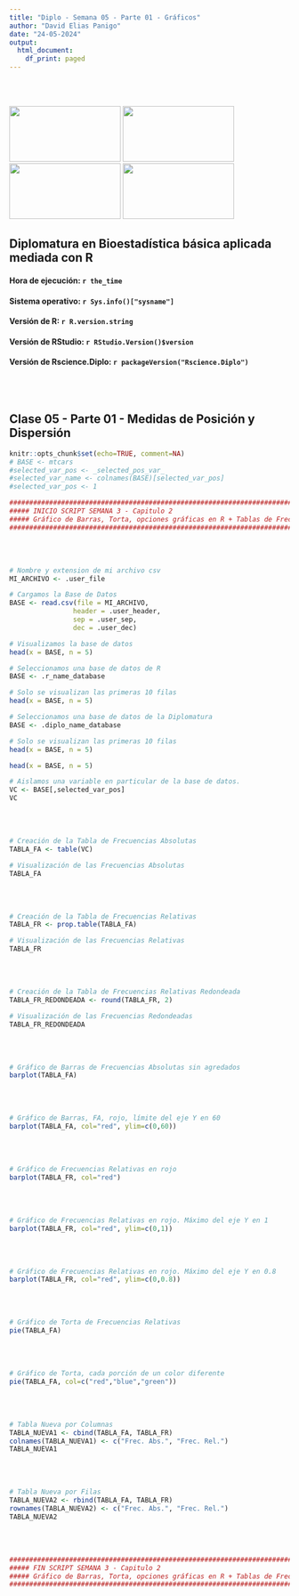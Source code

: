 ```yaml
---
title: "Diplo - Semana 05 - Parte 01 - Gráficos"
author: "David Elias Panigo"
date: "24-05-2024"
output:
  html_document:
    df_print: paged
---
```

<br>
<br>
<script>
document.addEventListener('DOMContentLoaded', function() {
  var title = document.querySelector('h1.title');
  var author = document.querySelector('.author');
  var date = document.querySelector('.date');
  
  title.style.display = 'none';
  author.style.display = 'none';
  date.style.display = 'none';
});
</script>

<div class="image-container">
  <img src="logo_01_unc.png"      class="inline-image" width="200"  height="100">
  <img src="logo_02_fcefyn.png"   class="inline-image" width="200"  height="100">
  <img src="logo_03_efadoc.png"   class="inline-image" width="200"  height="100">
  <img src="logo_04_rscience.png" class="inline-image" width="200"  height="100">
</div>

## Diplomatura en Bioestadística básica aplicada mediada con R

#### Hora de ejecución: `r the_time`
#### Sistema operativo: `r Sys.info()["sysname"]`
#### Versión de R: `r R.version.string`
#### Versión de RStudio: `r RStudio.Version()$version`
#### Versión de Rscience.Diplo: `r packageVersion("Rscience.Diplo")`

<br>
<br>

## Clase 05 - Parte 01 - Medidas de Posición y Dispersión

```r
knitr::opts_chunk$set(echo=TRUE, comment=NA)
# BASE <- mtcars
#selected_var_pos <- _selected_pos_var_ 
#selected_var_name <- colnames(BASE)[selected_var_pos]
#selected_var_pos <- 1
```


```r
#########################################################################
##### INICIO SCRIPT SEMANA 3 - Capitulo 2
##### Gráfico de Barras, Torta, opciones gráficas en R + Tablas de Frecuencias 
#########################################################################
```

<br>
<br>

```r
# Nombre y extension de mi archivo csv
MI_ARCHIVO <- .user_file

# Cargamos la Base de Datos
BASE <- read.csv(file = MI_ARCHIVO,
                header = .user_header,
                sep = .user_sep,
                dec = .user_dec)

# Visualizamos la base de datos
head(x = BASE, n = 5)
```

```r
# Seleccionamos una base de datos de R
BASE <- .r_name_database

# Solo se visualizan las primeras 10 filas
head(x = BASE, n = 5)
```

```r
# Seleccionamos una base de datos de la Diplomatura
BASE <- .diplo_name_database

# Solo se visualizan las primeras 10 filas
head(x = BASE, n = 5)
```

```r
head(x = BASE, n = 5)
```


```r
# Aislamos una variable en particular de la base de datos.
VC <- BASE[,selected_var_pos]
VC
```
<br>
<br>

```r
# Creación de la Tabla de Frecuencias Absolutas
TABLA_FA <- table(VC)

# Visualización de las Frecuencias Absolutas
TABLA_FA

```
<br>
<br>

```r
# Creación de la Tabla de Frecuencias Relativas
TABLA_FR <- prop.table(TABLA_FA)

# Visualización de las Frecuencias Relativas
TABLA_FR

```
<br>
<br>

```r
# Creación de la Tabla de Frecuencias Relativas Redondeada
TABLA_FR_REDONDEADA <- round(TABLA_FR, 2)

# Visualización de las Frecuencias Redondeadas
TABLA_FR_REDONDEADA 

```
<br>
<br>

```r
# Gráfico de Barras de Frecuencias Absolutas sin agredados
barplot(TABLA_FA)
```
<br>
<br>


```r
# Gráfico de Barras, FA, rojo, límite del eje Y en 60
barplot(TABLA_FA, col="red", ylim=c(0,60))
```
<br>
<br>

```r
# Gráfico de Frecuencias Relativas en rojo
barplot(TABLA_FR, col="red")
```
<br>
<br>

```r
# Gráfico de Frecuencias Relativas en rojo. Máximo del eje Y en 1
barplot(TABLA_FR, col="red", ylim=c(0,1))
```
<br>
<br>


```r
# Gráfico de Frecuencias Relativas en rojo. Máximo del eje Y en 0.8
barplot(TABLA_FR, col="red", ylim=c(0,0.8))
```
<br>
<br>

```r
# Gráfico de Torta de Frecuencias Relativas
pie(TABLA_FA)
```
<br>
<br>

```r
# Gráfico de Torta, cada porción de un color diferente
pie(TABLA_FA, col=c("red","blue","green"))
```
<br>
<br>

```r
# Tabla Nueva por Columnas
TABLA_NUEVA1 <- cbind(TABLA_FA, TABLA_FR)
colnames(TABLA_NUEVA1) <- c("Frec. Abs.", "Frec. Rel.")
TABLA_NUEVA1 

```
<br>
<br>


```r
# Tabla Nueva por Filas
TABLA_NUEVA2 <- rbind(TABLA_FA, TABLA_FR)
rownames(TABLA_NUEVA2) <- c("Frec. Abs.", "Frec. Rel.")
TABLA_NUEVA2

```
<br>
<br>

```r
#########################################################################
##### FIN SCRIPT SEMANA 3 - Capitulo 2
##### Gráfico de Barras, Torta, opciones gráficas en R + Tablas de Frecuencias 
#########################################################################
```

<br>
<br>



